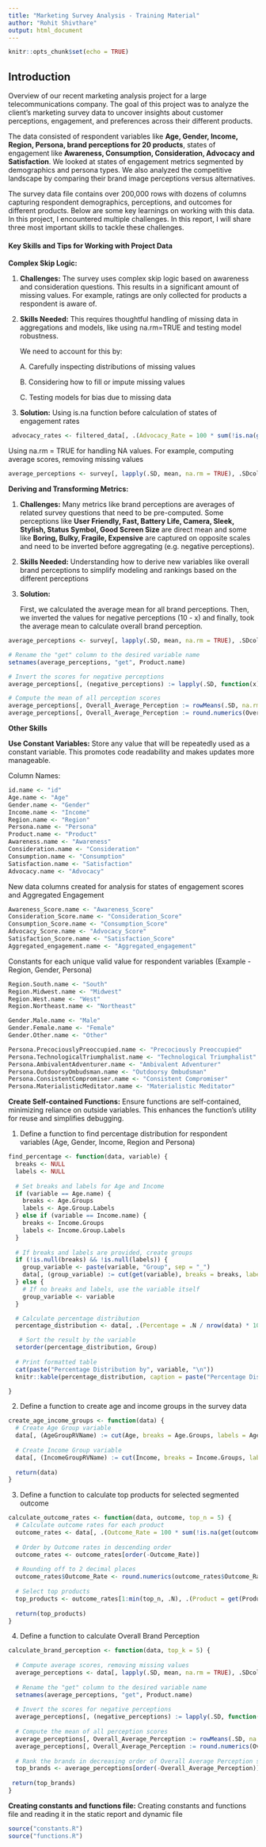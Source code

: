 ```yaml
---
title: "Marketing Survey Analysis - Training Material"
author: "Rohit Shivthare"
output: html_document
---
```


```r
knitr::opts_chunk$set(echo = TRUE)
```

## Introduction
Overview of our recent marketing analysis project for a large telecommunications company. The goal of this project was to analyze the client's marketing survey data to uncover insights about customer perceptions, engagement, and preferences across their different products.

The data consisted of respondent variables like **Age, Gender, Income, Region, Persona, brand perceptions for 20 products**, states of engagement like **Awareness, Consumption, Consideration, Advocacy and Satisfaction**.
We looked at states of engagement metrics segmented by demographics and persona types. We also analyzed the competitive landscape by comparing their brand image perceptions versus alternatives.

The survey data file contains over 200,000 rows with dozens of columns capturing respondent demographics, perceptions, and outcomes for different products. Below are some key learnings on working with this data. In this project, I encountered multiple challenges. In this report, I will share three most important skills to tackle these challenges.

#### Key Skills and Tips for Working with Project Data

**Complex Skip Logic:**

1. **Challenges:**
   The survey uses complex skip logic based on awareness and consideration questions. This results in a significant amount of missing values. For example, ratings are only collected for products a respondent is aware of.

2. **Skills Needed:**
   This requires thoughtful handling of missing data in aggregations and models, like using na.rm=TRUE and testing model robustness.
   
   We need to account for this by:
   
   A. Carefully inspecting distributions of missing values
   
   B. Considering how to fill or impute missing values
   
   C. Testing models for bias due to missing data

3. **Solution:**
   Using is.na function before calculation of states of engagement rates

```r
 advocacy_rates <- filtered_data[, .(Advocacy_Rate = 100 * sum(!is.na(get(Advocacy.name)) & get(Advocacy.name)) / sum(!is.na(get(Advocacy.name)))), by = Product.name]
```

   Using na.rm = TRUE for handling NA values. For example, computing average scores, removing missing values
```r
average_perceptions <- survey[, lapply(.SD, mean, na.rm = TRUE), .SDcols = all_perceptions, by = .(get(Product.name))]
```

**Deriving and Transforming Metrics:**

1. **Challenges:**
   Many metrics like brand perceptions are averages of related survey questions that need to be pre-computed. Some perceptions like **User Friendly, Fast, Battery Life, Camera, Sleek, Stylish, Status Symbol, Good Screen Size** are direct mean and some like **Boring, Bulky, Fragile, Expensive** are captured on opposite scales and need to be inverted before aggregating (e.g. negative perceptions).

2. **Skills Needed:**
   Understanding how to derive new variables like overall brand perceptions to simplify modeling and rankings based on the different perceptions
   
3. **Solution:**
   
   First, we calculated the average mean for all brand perceptions. Then, we inverted the values for negative perceptions (10 - x) and finally, took the average mean to calculate overall brand perception.

```r
average_perceptions <- survey[, lapply(.SD, mean, na.rm = TRUE), .SDcols = all_perceptions, by = .(get(Product.name))]

# Rename the "get" column to the desired variable name
setnames(average_perceptions, "get", Product.name)

# Invert the scores for negative perceptions
average_perceptions[, (negative_perceptions) := lapply(.SD, function(x) 10 - x), .SDcols = negative_perceptions]

# Compute the mean of all perception scores
average_perceptions[, Overall_Average_Perception := rowMeans(.SD, na.rm = TRUE), .SDcols = all_perceptions]
average_perceptions[, Overall_Average_Perception := round.numerics(Overall_Average_Perception,2)]

```

   
**Other Skills**
     
**Use Constant Variables:**
   Store any value that will be repeatedly used as a constant variable. This promotes code readability and makes updates more manageable.
   
 Column Names:
   
```r
id.name <- "id"
Age.name <- "Age"
Gender.name <- "Gender"
Income.name <- "Income"
Region.name <- "Region"
Persona.name <- "Persona"
Product.name <- "Product"
Awareness.name <- "Awareness"
Consideration.name <- "Consideration"
Consumption.name <- "Consumption"
Satisfaction.name <- "Satisfaction"
Advocacy.name <- "Advocacy"
```

 New data columns created for analysis for states of engagement scores and Aggregated Engagement
 
```r
Awareness_Score.name <- "Awareness_Score"
Consideration_Score.name <- "Consideration_Score"
Consumption_Score.name <- "Consumption_Score"
Advocacy_Score.name <- "Advocacy_Score"
Satisfaction_Score.name <- "Satisfaction_Score"
Aggregated_engagement.name <- "Aggregated_engagement"
```

 Constants for each unique valid value for respondent variables (Example - Region, Gender, Persona)
  
```r
Region.South.name <- "South"
Region.Midwest.name <- "Midwest"
Region.West.name <- "West"
Region.Northeast.name <- "Northeast"

Gender.Male.name <- "Male"
Gender.Female.name <- "Female"
Gender.Other.name <- "Other"

Persona.PrecociouslyPreoccupied.name <- "Precociously Preoccupied"
Persona.TechnologicalTriumphalist.name <- "Technological Triumphalist"
Persona.AmbivalentAdventurer.name <- "Ambivalent Adventurer"
Persona.OutdoorsyOmbudsman.name <- "Outdoorsy Ombudsman"
Persona.ConsistentCompromiser.name <- "Consistent Compromiser"
Persona.MaterialisticMeditator.name <- "Materialistic Meditator"
```

**Create Self-contained Functions:**
   Ensure functions are self-contained, minimizing reliance on outside variables. This enhances the function’s utility for reuse and simplifies debugging.
   
   1. Define a function to find percentage distribution for respondent variables (Age, Gender, Income, Region and Persona)
   
```r
find_percentage <- function(data, variable) {
  breaks <- NULL
  labels <- NULL
  
  # Set breaks and labels for Age and Income
  if (variable == Age.name) {
    breaks <- Age.Groups
    labels <- Age.Group.Labels
  } else if (variable == Income.name) {
    breaks <- Income.Groups
    labels <- Income.Group.Labels
  }
  
  # If breaks and labels are provided, create groups
  if (!is.null(breaks) && !is.null(labels)) {
    group_variable <- paste(variable, "Group", sep = "_")
    data[, (group_variable) := cut(get(variable), breaks = breaks, labels = labels, include.lowest = TRUE)]
  } else {
    # If no breaks and labels, use the variable itself
    group_variable <- variable
  }

  # Calculate percentage distribution
  percentage_distribution <- data[, .(Percentage = .N / nrow(data) * 100), by = .(Group = get(group_variable))]

   # Sort the result by the variable
  setorder(percentage_distribution, Group)
  
  # Print formatted table
  cat(paste("Percentage Distribution by", variable, "\n"))
  knitr::kable(percentage_distribution, caption = paste("Percentage Distribution by", variable))

}
```
  
  2. Define a function to create age and income groups in the survey data
  
```r
create_age_income_groups <- function(data) {
  # Create Age Group variable
  data[, (AgeGroupRVName) := cut(Age, breaks = Age.Groups, labels = Age.Group.Labels, include.lowest = TRUE)]
  
  # Create Income Group variable
  data[, (IncomeGroupRVName) := cut(Income, breaks = Income.Groups, labels = Income.Group.Labels, include.lowest = TRUE)]
  
  return(data)
}
```

  3. Define a function to calculate top products for selected segmented outcome
  
```r
calculate_outcome_rates <- function(data, outcome, top_n = 5) {
  # Calculate outcome rates for each product
  outcome_rates <- data[, .(Outcome_Rate = 100 * sum(!is.na(get(outcome)) & get(outcome)) / sum(!is.na(get(outcome)))), by = Product.name]
  
  # Order by Outcome rates in descending order
  outcome_rates <- outcome_rates[order(-Outcome_Rate)]
  
  # Rounding off to 2 decimal places
  outcome_rates$Outcome_Rate <- round.numerics(outcome_rates$Outcome_Rate, digits = 2)
  
  # Select top products
  top_products <- outcome_rates[1:min(top_n, .N), .(Product = get(Product.name), Outcome_Rate)]
  
  return(top_products)
}
```

   4. Define a function to calculate Overall Brand Perception
   
```r
calculate_brand_perception <- function(data, top_k = 5) {
  
  # Compute average scores, removing missing values
  average_perceptions <- data[, lapply(.SD, mean, na.rm = TRUE), .SDcols = all_perceptions, by = .(get(Product.name))]
  
  # Rename the "get" column to the desired variable name
  setnames(average_perceptions, "get", Product.name)
  
  # Invert the scores for negative perceptions
  average_perceptions[, (negative_perceptions) := lapply(.SD, function(x) 10 - x), .SDcols = negative_perceptions]
  
  # Compute the mean of all perception scores
  average_perceptions[, Overall_Average_Perception := rowMeans(.SD, na.rm = TRUE), .SDcols = all_perceptions]
  average_perceptions[, Overall_Average_Perception := round.numerics(Overall_Average_Perception, 2)]
  
  # Rank the brands in decreasing order of Overall Average Perception scores
  top_brands <- average_perceptions[order(-Overall_Average_Perception)][1:min(top_k, .N), .(Brand = get(Product.name), Overall_Average_Perception)]
  
 return(top_brands)
}
```

**Creating constants and functions file:**
   Creating constants and functions file and reading it in the static report and dynamic file
   
```r
source("constants.R")
source("functions.R")
```  


